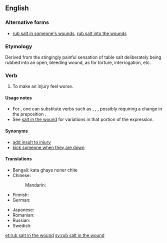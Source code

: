 ==English==

===Alternative forms===
*[[rub salt in someone's wounds]], [[rub salt into the wounds]]

===Etymology===
Derived from the stingingly painful sensation of table salt deliberately being rubbed into an open, bleeding wound, as for torture, interrogation, etc.

===Verb===
{{infl|en|verb|head=[[rub]] [[salt in the wound]]}}

# {{idiomatic}} To make an injury feel worse.

====Usage notes====
* For {{term|rub}}, one can substitute verbs such as {{term|add}}, {{term|pour}}, {{term|put}}, possibly requiring a change in the preposition {{term|in}}.
* See [[salt in the wound]] for variations in that portion of the expression.

====Synonyms====
* [[add insult to injury]]
* [[kick someone when they are down]]

====Translations====
{{trans-top|to make an injury feel worse}}
* Bengali: kata ghaye nuner chite
* Chinese:
*: Mandarin: {{t|zh|雪上加霜|tr=xuě shàng jiā shuāng|sc=Hani}}
* Finnish: {{t-|fi|vääntää veistä haavassa}}
* German: {{t|de|Finger auf die Wunde legen}}
{{trans-mid}}
* Japanese: {{t|ja|傷口に塩を塗る|tr=kizuguchi-ni shio-o nuru|sc=Jpan}}
* Romanian: {{t|ro|a pune sare pe rană}}
* Russian: {{t|ru|сыпать соль на рану|tr=sýpat' sol' na ránu|sc=Cyrl}}
* Swedish: {{t-|sv|strö salt i såren}}
{{trans-bottom}}

[[et:rub salt in the wound]]
[[sv:rub salt in the wound]]